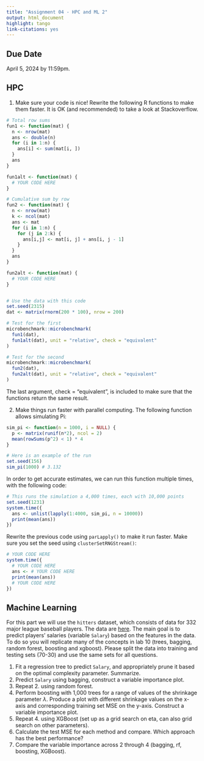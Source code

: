 ```yaml
---
title: "Assignment 04 - HPC and ML 2"
output: html_document
highlight: tango
link-citations: yes
---
```


## Due Date

April 5, 2024 by 11:59pm.



## HPC

1. Make sure your code is nice! Rewrite the following R functions to make them faster. It is OK (and recommended) to take a look at Stackoverflow.

```r
# Total row sums
fun1 <- function(mat) {
  n <- nrow(mat)
  ans <- double(n) 
  for (i in 1:n) {
    ans[i] <- sum(mat[i, ])
  }
  ans
}

fun1alt <- function(mat) {
  # YOUR CODE HERE
}

# Cumulative sum by row
fun2 <- function(mat) {
  n <- nrow(mat)
  k <- ncol(mat)
  ans <- mat
  for (i in 1:n) {
    for (j in 2:k) {
      ans[i,j] <- mat[i, j] + ans[i, j - 1]
    }
  }
  ans
}

fun2alt <- function(mat) {
  # YOUR CODE HERE
}


# Use the data with this code
set.seed(2315)
dat <- matrix(rnorm(200 * 100), nrow = 200)

# Test for the first
microbenchmark::microbenchmark(
  fun1(dat),
  fun1alt(dat), unit = "relative", check = "equivalent"
)

# Test for the second
microbenchmark::microbenchmark(
  fun2(dat),
  fun2alt(dat), unit = "relative", check = "equivalent"
)
```

The last argument, check = “equivalent”, is included to make sure that the functions return the same result.

2. Make things run faster with parallel computing. The following function allows simulating Pi:

```r
sim_pi <- function(n = 1000, i = NULL) {
  p <- matrix(runif(n*2), ncol = 2)
  mean(rowSums(p^2) < 1) * 4
}

# Here is an example of the run
set.seed(156)
sim_pi(1000) # 3.132
```

In order to get accurate estimates, we can run this function multiple times, with the following code:

```r
# This runs the simulation a 4,000 times, each with 10,000 points
set.seed(1231)
system.time({
  ans <- unlist(lapply(1:4000, sim_pi, n = 10000))
  print(mean(ans))
})
```

Rewrite the previous code using `parLapply()` to make it run faster. Make sure you set the seed using `clusterSetRNGStream()`:

```r
# YOUR CODE HERE
system.time({
  # YOUR CODE HERE
  ans <- # YOUR CODE HERE
  print(mean(ans))
  # YOUR CODE HERE
})
```

## Machine Learning
For this part we will use the `hitters` dataset, which consists of data for 332 major league baseball players. The data are [here](https://github.com/JSC370/JSC370-2024/tree/main/data/hitters). The main goal is to predict players' salaries (variable `Salary`) based on the features in the data. To do so you will replicate many of the concepts in lab 10 (trees, bagging, random forest, boosting and xgboost). Please split the data into training and testing sets (70-30) and use the same sets for all questions.

1. Fit a regression tree to predict `Salary`, and appropriately prune it based on the optimal complexity parameter. Summarize.
2. Predict `Salary` using bagging, construct a variable importance plot.
3. Repeat 2. using random forest. 
4. Perform boosting with 1,000 trees for a range of values of the shrinkage parameter $\lambda$. Produce a plot with different shrinkage values on the x-axis and corresponding training set MSE on the y-axis. Construct a variable importance plot.
5. Repeat 4. using XGBoost (set up as a grid search on eta, can also grid search on other parameters).
6. Calculate the test MSE for each method and compare. Which approach has the best performance?
7. Compare the variable importance across 2 through 4 (bagging, rf, boosting, XGBoost).
